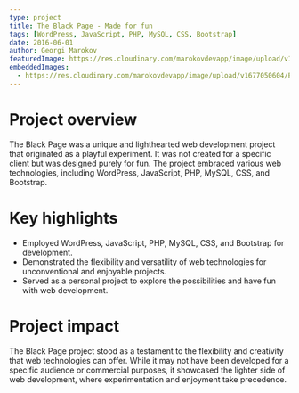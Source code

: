 ```yaml
---
type: project
title: The Black Page - Made for fun
tags: [WordPress, JavaScript, PHP, MySQL, CSS, Bootstrap]
date: 2016-06-01
author: Georgi Marokov
featuredImage: https://res.cloudinary.com/marokovdevapp/image/upload/v1698702968/Projects/the-black-page/theblackpage_xcgivh.png
embeddedImages:
  - https://res.cloudinary.com/marokovdevapp/image/upload/v1677050604/Projects/the-black-page/screencapture-testing-worldwildwebdev-2019-01-24-00_05_35_tqgzfi.png
---
```


# Project overview

The Black Page was a unique and lighthearted web development project that originated as a playful experiment. It was not
created for a specific client but was designed purely for fun. The project embraced various web technologies, including
WordPress, JavaScript, PHP, MySQL, CSS, and Bootstrap.

# Key highlights

- Employed WordPress, JavaScript, PHP, MySQL, CSS, and Bootstrap for development.
- Demonstrated the flexibility and versatility of web technologies for unconventional and enjoyable projects.
- Served as a personal project to explore the possibilities and have fun with web development.

# Project impact

The Black Page project stood as a testament to the flexibility and creativity that web technologies can offer. While it
may not have been developed for a specific audience or commercial purposes, it showcased the lighter side of web
development, where experimentation and enjoyment take precedence.

<GatsbyImage alt="The black page in app screenshot" image={props.embedded.image1} />
